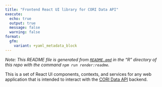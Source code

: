 ```yaml
---
title: "Frontend React UI library for CORI Data API"
execute:
  echo: true
  output: true
  message: false
  warning: false
format:
  gfm:
    variant: +yaml_metadata_block
---
```


::: {.callout-tip}
_Note: This README file is generated from [`README.qmd`](R/README.qmd) in the "R" directory of this repo with the command `npm run render:readme`._
:::

This is a set of React UI components, contexts, and services for any web application that is intended to interact with the [CORI Data API](https://github.com/ruralinnovation/cori-data-api) backend.
